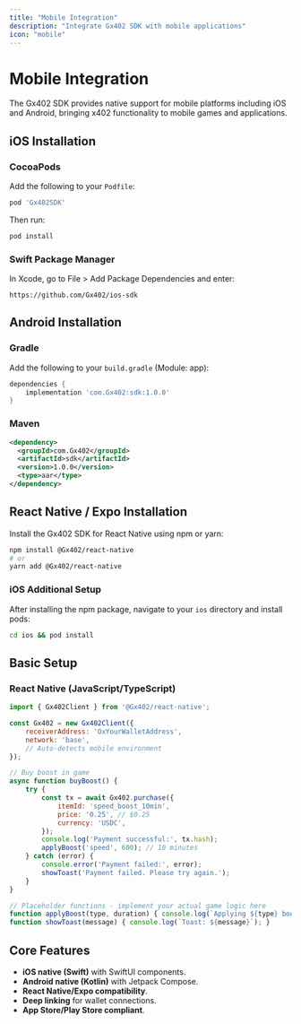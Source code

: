 ```yaml
---
title: "Mobile Integration"
description: "Integrate Gx402 SDK with mobile applications"
icon: "mobile"
---
```


# Mobile Integration

The Gx402 SDK provides native support for mobile platforms including iOS and Android, bringing x402 functionality to mobile games and applications.

## iOS Installation

### CocoaPods

Add the following to your `Podfile`:

```ruby
pod 'Gx402SDK'
```

Then run:
```bash
pod install
```

### Swift Package Manager

In Xcode, go to File > Add Package Dependencies and enter:
```
https://github.com/Gx402/ios-sdk
```

## Android Installation

### Gradle

Add the following to your `build.gradle` (Module: app):

```gradle
dependencies {
    implementation 'com.Gx402:sdk:1.0.0'
}
```

### Maven

```xml
<dependency>
  <groupId>com.Gx402</groupId>
  <artifactId>sdk</artifactId>
  <version>1.0.0</version>
  <type>aar</type>
</dependency>
```

## React Native / Expo Installation

Install the Gx402 SDK for React Native using npm or yarn:

```bash
npm install @Gx402/react-native
# or
yarn add @Gx402/react-native
```

### iOS Additional Setup

After installing the npm package, navigate to your `ios` directory and install pods:

```bash
cd ios && pod install
```

## Basic Setup

### React Native (JavaScript/TypeScript)

```javascript
import { Gx402Client } from '@Gx402/react-native';

const Gx402 = new Gx402Client({
    receiverAddress: 'OxYourWalletAddress',
    network: 'base',
    // Auto-detects mobile environment
});

// Buy boost in game
async function buyBoost() {
    try {
        const tx = await Gx402.purchase({
            itemId: 'speed_boost_10min',
            price: '0.25', // $0.25
            currency: 'USDC',
        });
        console.log('Payment successful:', tx.hash);
        applyBoost('speed', 600); // 10 minutes
    } catch (error) {
        console.error('Payment failed:', error);
        showToast('Payment failed. Please try again.');
    }
}

// Placeholder functions - implement your actual game logic here
function applyBoost(type, duration) { console.log(`Applying ${type} boost for ${duration} seconds.`); }
function showToast(message) { console.log(`Toast: ${message}`); }
```

## Core Features

*   **iOS native (Swift)** with SwiftUI components.
*   **Android native (Kotlin)** with Jetpack Compose.
*   **React Native/Expo compatibility**.
*   **Deep linking** for wallet connections.
*   **App Store/Play Store compliant**.